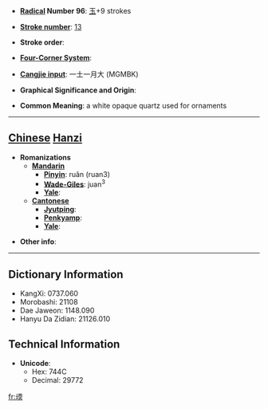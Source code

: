 * '''[[Wiktionary:Chinese radical index| Radical]] Number 96''': [[Wiktionary:Chinese radical index 玉|玉]]+9 strokes

* '''[[Wiktionary:Chinese total strokes index|Stroke number]]''': [[Wiktionary:Chinese total strokes index 13|13]]

* '''Stroke order''': 

* '''[[Wiktionary:Chinese four corner index|Four-Corner System]]''': 

* '''[[Wiktionary:Chinese Cangjie index|Cangjie input]]''': 一土一月大 (MGMBK)

* '''Graphical Significance and Origin''': 

* '''Common Meaning''': a white opaque quartz used for ornaments

----

== [[Chinese]] [[Hanzi]] ==

* '''Romanizations'''
** '''[[Mandarin]]'''
*** '''[[Pinyin]]''': ruǎn (ruan3)
*** '''[[Wade-Giles]]''': juan<sup>3</sup>
*** '''[[Yale]]''': 
** '''[[Cantonese]]'''
*** '''[[Jyutping]]''':
*** '''[[Penkyamp]]''': 
*** '''[[Yale]]''': 

* '''Other info''': 

----

== Dictionary Information ==

* KangXi: 0737.060
* Morobashi: 21108
* Dae Jaweon: 1148.090
* Hanyu Da Zidian: 21126.010

== Technical Information ==

* '''Unicode''':
** Hex: 744C
** Decimal: 29772

[[fr:瑌]]